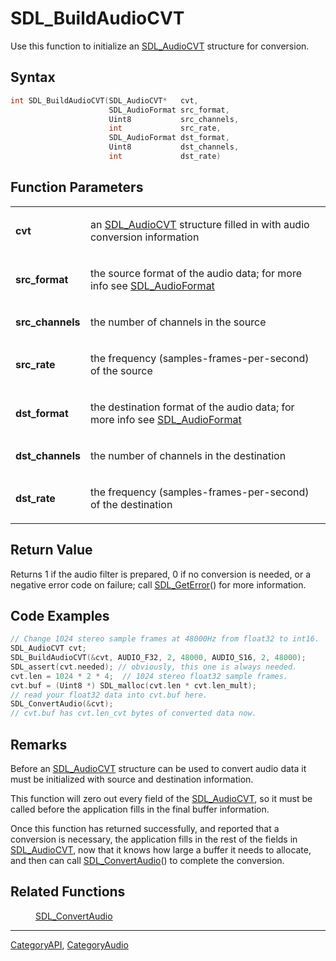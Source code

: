 
= SDL_BuildAudioCVT =
Use this function to initialize an [[SDL_AudioCVT]] structure for conversion.


== Syntax ==
<syntaxhighlight lang='c++'>
int SDL_BuildAudioCVT(SDL_AudioCVT*   cvt,
                      SDL_AudioFormat src_format,
                      Uint8           src_channels,
                      int             src_rate,
                      SDL_AudioFormat dst_format,
                      Uint8           dst_channels,
                      int             dst_rate)
</syntaxhighlight>

== Function Parameters ==
{|
|'''cvt'''
|an [[SDL_AudioCVT]] structure filled in with audio conversion information
|-
|'''src_format'''
|the source format of the audio data; for more info see [[SDL_AudioFormat]]
|-
|'''src_channels'''
|the number of channels in the source
|-
|'''src_rate'''
|the frequency (samples-frames-per-second) of the source
|-
|'''dst_format'''
|the destination format of the audio data; for more info see [[SDL_AudioFormat]]
|-
|'''dst_channels'''
|the number of channels in the destination
|-
|'''dst_rate'''
|the frequency (samples-frames-per-second) of the destination
|}

== Return Value ==
Returns 1 if the audio filter is prepared, 0 if no conversion is needed, or a negative error code on failure; call [[SDL_GetError]]() for more information.

== Code Examples ==
<syntaxhighlight lang='c++'>
// Change 1024 stereo sample frames at 48000Hz from float32 to int16.
SDL_AudioCVT cvt;
SDL_BuildAudioCVT(&cvt, AUDIO_F32, 2, 48000, AUDIO_S16, 2, 48000);
SDL_assert(cvt.needed); // obviously, this one is always needed.
cvt.len = 1024 * 2 * 4;  // 1024 stereo float32 sample frames.
cvt.buf = (Uint8 *) SDL_malloc(cvt.len * cvt.len_mult);
// read your float32 data into cvt.buf here.
SDL_ConvertAudio(&cvt);
// cvt.buf has cvt.len_cvt bytes of converted data now.
</syntaxhighlight>

== Remarks ==
Before an [[SDL_AudioCVT]] structure can be used to convert audio data it must be initialized with source and destination information.

This function will zero out every field of the [[SDL_AudioCVT]], so it must be called before the application fills in the final buffer information.

Once this function has returned successfully, and reported that a conversion is necessary, the application fills in the rest of the fields in [[SDL_AudioCVT]], now that it knows how large a buffer it needs to allocate, and then can call [[SDL_ConvertAudio]]() to complete the conversion.

== Related Functions ==
:[[SDL_ConvertAudio]]

----
[[CategoryAPI]], [[CategoryAudio]]
